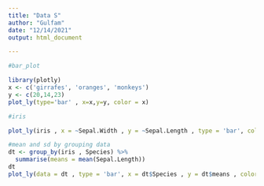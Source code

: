 ---
title: "Data S"
author: "Gulfam"
date: "12/14/2021"
output: html_document

---
```{r}
#bar_plot

library(plotly)
x <- c('girrafes', 'oranges', 'monkeys')
y <- c(20,14,23)
plot_ly(type='bar' , x=x,y=y, color = x)

#iris

plot_ly(iris , x = ~Sepal.Width , y = ~Sepal.Length , type = 'bar', color  = ~Species , width = 2)

#mean and sd by grouping data
dt <- group_by(iris , Species) %>% 
  summarise(means = mean(Sepal.Length))
dt
plot_ly(data = dt , type = 'bar', x = dt$Species , y = dt$means , color = dt$Species)



```



